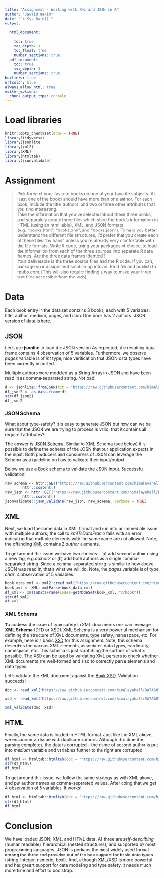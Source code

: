 ```yaml
---
title: "Assignment - Working with XML and JSON in R"
author: "Jawaid Hakim"
date: "`r Sys.Date()`"
output:
  
  html_document:
    
    toc: true
    toc_depth: 3
    toc_float: true
    number_sections: true
  pdf_document: 
    toc: true
    toc_depth: 3
    number_sections: true
boxlinks: true
urlcolor: blue
always_allow_html: true
editor_options: 
  chunk_output_type: console
---
```


# Load libraries

```r
knitr::opts_chunk$set(echo = TRUE)
library(tidyverse)
library(jsonlite)
library(xml2)
library(XML)
library(htmltab)
library(jsonvalidate)
```

# Assignment
    
>Pick three of your favorite books on one of your favorite subjects. At least one of the books should have more
than one author. For each book, include the title, authors, and two or three other attributes that you find
interesting.    
Take the information that you’ve selected about these three books, and separately create three files which
store the book’s information in HTML (using an html table), XML, and JSON formats (e.g. “books.html”,
“books.xml”, and “books.json”). To help you better understand the different file structures, I’d prefer that you
create each of these files “by hand” unless you’re already very comfortable with the file formats.
Write R code, using your packages of choice, to load the information from each of the three sources into
separate R data frames. Are the three data frames identical?  
Your deliverable is the three source files and the R code. If you can, package your assignment solution up into
an .Rmd file and publish to rpubs.com. [This will also require finding a way to make your three text files
accessible from the web]

# Data

Each book entry in the data set contains 3 books, each with 5 variables: title, author, medium, pages, and isbn. One book has 2 authors. JSON version of data is [here](https://raw.githubusercontent.com/himalayahall/DATA607/main/Assignment%208/books.json).
        
## JSON

Let's use **jsonlite** to load the JSON version As expected, the resulting data frame contains 4 observation of 5 variables. Furthermore, we observe *pages* variable is of *int* type, nice verification that JSON data types have been correctly imported.  

Multiple authors were modeled as a String Array in JSON and have been read in as comma-separated string. Not bad!

```r
d <- jsonlite::fromJSON(txt = "https://raw.githubusercontent.com/himalayahall/DATA607/main/Assignment%208/books.json", simplifyDataFrame = TRUE)
df_json2 <- as.data.frame(d)
str(df_json2)
df_json2
```

### JSON Schema

What about type-safety? It is easy to generate JSON but how can we be sure that the JSON we are trying to process is valid, that it contains all required attributes? 

The answer is [JSON Schema](https://json-schema.org). Similar to XML Schema (see below) it is possible to define the schema of the JOSN that our application expects in the input. Both  producers and consumers of JSON can leverage the Schema as a guideline on how to validate their input/output. 

Below we use a [Book schema](https://raw.githubusercontent.com/himalayahall/DATA607/main/Assignment%208/books_schema.json) to validate the JSON input. Successful validation!

```r
raw_schema <- httr::GET("https://raw.githubusercontent.com/himalayahall/DATA607/main/Assignment%208/books_schema.json") %>% 
        httr::content()
raw_json <- httr::GET("https://raw.githubusercontent.com/himalayahall/DATA607/main/Assignment%208/books.json")     %>% 
        httr::content()
jsonvalidate::json_validate(raw_json, raw_schema, verbose = TRUE)
```

## XML

Next, we load the same data in XML format and run into an immediate issue with multiple authors; the call to *xmlToDataFrame* fails with an error indicating that multiple elements with the same name are not allowed. Note, the offending [XML](https://raw.githubusercontent.com/himalayahall/DATA607/main/Assignment%208/books2.xml) contains 2 *author* elements.  

To get around this issue we have two choices - (a) add second author using a new tag, e.g.*author2* or (b) add both authors as a single comma-separated string. Since a comma-separated string is similar to how above JSON was read in, that's what we will do. Note, the *pages* variable is of type *char*. 4 observation of 5 variables. 

```r
book_data_xml <- xml2::read_xml("https://raw.githubusercontent.com/himalayahall/DATA607/main/Assignment%208/books.xml")
book_xml <- XML::xmlParse(book_data_xml)
df_xml <- xmlToDataFrame(nodes=getNodeSet(book_xml, "//book"))
str(df_xml)
df_xml
```

### XML Schema

To address the issue of type safety in XML documents one can leverage **XML Schema** (DTD or XSD). XML Schema is a very powerful mechanism for defining the structure of XML documents, type safety, namespace, etc. For example, here is a basic [XSD](https://raw.githubusercontent.com/himalayahall/DATA607/main/Assignment%208/books.xsd) for this assignment. Note, this schema describes the various XML elements, associated data types, cardinality, namespace, etc. This schema is just scratching the surface of what is possible. The XSD can be used by validating XML parsers to check whether XML documents are well-formed and also to correctly parse elements and data types.  

Let's validate the XML document against the [Book XSD](https://raw.githubusercontent.com/himalayahall/DATA607/main/Assignment%208/books.xsd). Validation succeeds! 

```r
doc <- read_xml("https://raw.githubusercontent.com/himalayahall/DATA607/main/Assignment%208/books.xml", package = "xml2")

xsd <- read_xml("https://raw.githubusercontent.com/himalayahall/DATA607/main/Assignment%208/books.xsd", package = "xml2")

xml_validate(doc, xsd)
```

## HTML

Finally, the same data is loaded in HTML format. Just like the XML above, we encounter an issue with duplicate authors. Although this time the parsing completes, the data is corrupted - the name of second author is put into *medium* variable and variables further to the right are corrupted.  

```r
df_html <- htmltab::htmltab(doc = "https://raw.githubusercontent.com/himalayahall/DATA607/main/Assignment%208/books.html")
str(df_html)
df_html
```

To get around this issue, we follow the same strategy as with XML above, and put author names as comma-separated values. After doing that we get 4 observation of 5 variables. It works!

```r
df_html <- htmltab::htmltab(doc = "https://raw.githubusercontent.com/himalayahall/DATA607/main/Assignment%208/books2.html")
str(df_html)
df_html
```


# Conclusion

We have loaded JSON, XML, and HTML data. All three are *self-describing* (human readable), hierarchical (nested structures), and supported by most programming languages. JSON is perhaps the most widely used format among the three and provides out of the box support for basic data types (string, integer, numeric, bool). And, although XML/XSD is more powerful and has greart support for data modeling and type safety, it needs much more time and effort to bootstrap.

